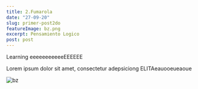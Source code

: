 ```yaml
---
title: 2.Fumarola
date: "27-09-20"
slug: primer-post2do
featureImage: bz.png
excerpt: Pensamiento Logico
post: post
---
```


Learning eeeeeeeeeeeEEEEEE

Lorem ipsum dolor sit amet, consectetur adepsiciong ELITAeauooeueaoue

![bz](bz.png)
